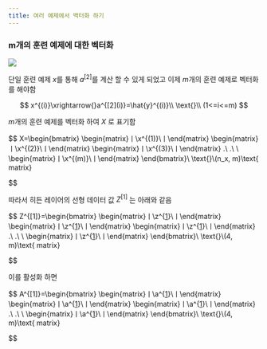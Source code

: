 ```yaml
---
title: 여러 예제에서 백터화 하기
---
```


### m개의 훈련 예제에 대한 벡터화

![](/assets/24121310-2f51-411f-abdf-ab914962ab62.png)

단일 훈련 예제 $x$를 통해 $a^{[2]}$를 계산 할 수 있게 되었고 이제 $m$개의 훈련 예제로 벡터화를 해야함

$$
x^{(i)}\xrightarrow{}a^{[2](i)}=\hat{y}^{(i)}\\
\text{}\\
(1<=i<=m)
$$

$m$개의 훈련 예제를 벡터화 하여 $X$ 로 표기함

$$
X=\begin{bmatrix}
\begin{matrix}ㅣ\\x^{(1)}\\ㅣ\end{matrix}
\begin{matrix}ㅣ\\x^{(2)}\\ㅣ\end{matrix}
\begin{matrix}ㅣ\\x^{(3)}\\ㅣ\end{matrix}
.\ .\ \ 
\begin{matrix}ㅣ\\x^{(m)}\\ㅣ\end{matrix}
\end{bmatrix}\\
\text{}\\(n_x, m)\text{ matrix}

$$

따라서 히든 레이어의 선형 데이터 값 $Z^{[1]}$ 는 아래와 같음

$$
Z^{[1]}=\begin{bmatrix}
\begin{matrix}ㅣ\\z^{[1](1)}\\ㅣ\end{matrix}
\begin{matrix}ㅣ\\z^{[1](2)}\\ㅣ\end{matrix}
\begin{matrix}ㅣ\\z^{[1](3)}\\ㅣ\end{matrix}
.\ .\ \ 
\begin{matrix}ㅣ\\z^{[1](m)}\\ㅣ\end{matrix}
\end{bmatrix}\\
\text{}\\(4, m)\text{ matrix}

$$

이를 활성화 하면

$$
A^{[1]}=\begin{bmatrix}
\begin{matrix}ㅣ\\a^{[1](1)}\\ㅣ\end{matrix}
\begin{matrix}ㅣ\\a^{[1](2)}\\ㅣ\end{matrix}
\begin{matrix}ㅣ\\a^{[1](3)}\\ㅣ\end{matrix}
.\ .\ \ 
\begin{matrix}ㅣ\\a^{[1](m)}\\ㅣ\end{matrix}
\end{bmatrix}\\
\text{}\\(4, m)\text{ matrix}

$$